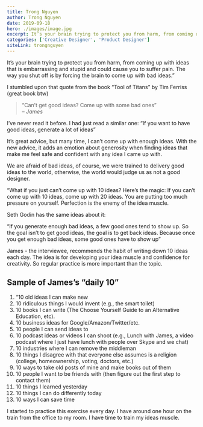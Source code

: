 ```yaml
---
title: Trong Nguyen
author: Trong Nguyen
date: 2019-09-18
hero: ./images/image.jpg
excerpt: It’s your brain trying to protect you from harm, from coming up with ideas that is embarrassing and stupid and could cause you to suffer pain. The way you shut off is by forcing the brain to come up with bad ideas.
categories: ['Creative Designer', 'Product Designer']
siteLink: trongnguyen
---
```


It’s your brain trying to protect you from harm, from coming up with ideas that is embarrassing and stupid and could cause you to suffer pain. The way you shut off is by forcing the brain to come up with bad ideas.”

I stumbled upon that quote from the book “Tool of Titans” by Tim Ferriss (great book btw)

> “Can’t get good ideas? Come up with some bad ones”  
> <cite>– James</cite>

I’ve never read it before. I had just read a similar one: “If you want to have good ideas, generate a lot of ideas”

It’s great advice, but many time, I can’t come up with enough ideas.
With the new advice, it adds an emotion about generosity when finding ideas that make me feel safe and confident with any idea I came up with.

We are afraid of bad ideas, of course, we were trained to delivery good ideas to the world, otherwise, the world would judge us as not a good designer.

“What if you just can’t come up with 10 ideas? Here’s the magic: If you can’t come up with 10 ideas, come up with 20 ideas. You are putting too much pressure on yourself. Perfection is the enemy of the idea muscle.

Seth Godin has the same ideas about it:

“If you generate enough bad ideas, a few good ones tend to show up. So the goal isn’t to get good ideas, the goal is to get back ideas. Because once you get enough bad ideas, some good ones have to show up”

James - the interviewee, recommends the habit of writing down 10 ideas each day. The idea is for developing your idea muscle and confidence for creativity. So regular practice is more important than the topic.

## Sample of James’s “daily 10”
1. “10 old ideas I can make new
2. 10 ridiculous things I would invent (e.g., the smart toilet)
3. 10 books I can write (The Choose Yourself Guide to an Alternative Education, etc).
4. 10 business ideas for Google/Amazon/Twitter/etc.
5. 10 people I can send ideas to
6. 10 podcast ideas or videos I can shoot (e.g., Lunch with James, a video podcast where I just have lunch with people over Skype and we chat)
7. 10 industries where I can remove the middleman
8. 10 things I disagree with that everyone else assumes is a religion (college, homeownership, voting, doctors, etc.)
9. 10 ways to take old posts of mine and make books out of them
10. 10 people I want to be friends with (then figure out the first step to contact them)
11. 10 things I learned yesterday
12. 10 things I can do differently today
13. 10 ways I can save time

I started to practice this exercise every day. I have around one hour on the train from the office to my room. I have time to train my ideas muscle.
